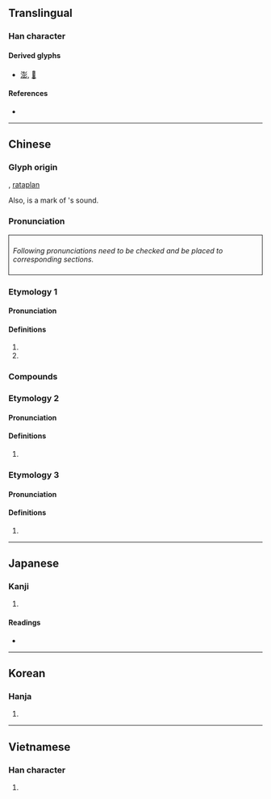 {{character info/new}}
==Translingual==

===Han character===
{{Han char|rn=59|rad=彡|as=09|sn=12|four=42122|canj=GTHHH|ids=⿰壴彡}}

====Derived glyphs====
* [[澎]], [[𥛱]]

====References====
* {{Han ref|kx=0364.050|dkj=10003|dj=0683.110|hdz=20855.060|uh=5F6D|ud=24429|bh=B45E|bd=46174}}

----

==Chinese==
{{zh-forms}}

===Glyph origin===
{{Han etym}}
{{Han compound|壴|彡|c1=s|c2=p|ls=psc}}, [[rataplan]]

Also, {{l|zh|彡}} is a mark of {{l|zh|壴}}'s sound.

===Pronunciation===
<div style="border-style:solid;border-width:1px;border-color=#000000;padding:8px;">
''Following pronunciations need to be checked and be placed to corresponding sections.''
{{zh-pron
|m=
|m-s=pen2
|mn=ml:phêng/qz,tp,xm:phîⁿ/kh,zz:phêⁿ
|ma=
|dial=n
}}</div>
{{zh-attn-split}}

===Etymology 1===
====Pronunciation====
{{zh-pron
|m=péng
|c=paang4
|mc=y
|oc=y
}}

====Definitions====
{{zh-hanzi}}

# {{n-g|Name of an [[ancient]] [[country]]}}
# {{surname|lang=zh}}

===Compounds===
{{zh-der|三彭|彭澤|彭張|彭越|彭亨|彭湃|彭排|彭郎磯|彭蠡湖|彭蠡|彭聃|彭殤|彭城|彭侯|彭佳嶼|彭澤宰|彭女山|彭巴草原|彭門山|彭公案|加彭|彭祖}}

===Etymology 2===

====Pronunciation====
{{zh-pron
|m=páng
|c=pong4
|dial=n
}}

====Definitions====
{{zh-hanzi}}

# {{zh-alt-form|旁|side; near}}

===Etymology 3===
====Pronunciation====
{{zh-pron
|m=bāng
|c=bong1
|dial=n
}}

====Definitions====
{{zh-hanzi}}

# {{n-g|Used in {{l|zh|彭彭}}.}}

----

==Japanese==

===Kanji===
{{ja-kanji|grade=|rs=彡09}}

# {{defn|lang=ja|sort=彡09}}

====Readings====
* {{ja-readings|on=[[ほう]] (hō)|kun=[[ゆく]] (yuku), [[みち]] (michi), [[さかん]] (sakan)}}

----

==Korean==

===Hanja===
{{ko-hanja|hangeul=[[팽]], [[방]]|eumhun=|rv=paeng, bang|mr=p'aeng, pang|y=phayng, pang}}

# {{defn|lang=ko|sort=彡09}}

----

==Vietnamese==

===Han character===
{{vi-hantu|[[bành]]|rs=彡09}}

# {{defn|lang=vi|sort=彡09}}